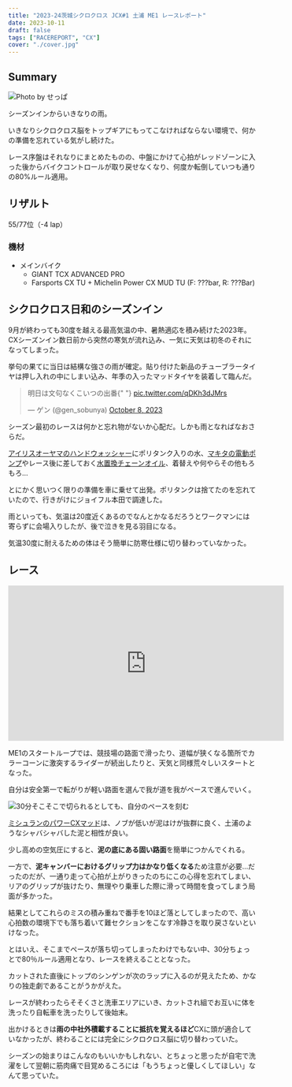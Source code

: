 ```yaml
---
title: "2023-24茨城シクロクロス JCX#1 土浦 ME1 レースレポート"
date: 2023-10-11
draft: false
tags: ["RACEREPORT", "CX"]
cover: "./cover.jpg"
---
```


## Summary

![Photo by せっぱ](./cover.jpg)

シーズンインからいきなりの雨。

いきなりシクロクロス脳をトップギアにもってこなければならない環境で、何かの準備を忘れている気がし続けた。

レース序盤はそれなりにまとめたものの、中盤にかけて心拍がレッドゾーンに入った後からバイクコントロールが取り戻せなくなり、何度か転倒していつも通りの80%ルール適用。

## リザルト

55/77位（-4 lap）

### 機材

- メインバイク
  - GIANT TCX ADVANCED PRO
  - Farsports CX TU + Michelin Power CX MUD TU (F: ???bar, R: ???Bar)

## シクロクロス日和のシーズンイン

9月が終わっても30度を越える最高気温の中、暑熱適応を積み続けた2023年。CXシーズンイン数日前から突然の寒気が流れ込み、一気に天気は初冬のそれになってしまった。

挙句の果てに当日は結構な強さの雨が確定。貼り付けた新品のチューブラータイヤは押し入れの中にしまい込み、年季の入ったマッドタイヤを装着して臨んだ。

<blockquote class="twitter-tweet">
  <p lang="ja" dir="ltr">
    明日は文句なくこいつの出番{" "}
    <a href="https://t.co/qDKh3dJMrs">pic.twitter.com/qDKh3dJMrs</a>
  </p>
  &mdash; ゲン (@gen_sobunya) <a href="https://twitter.com/gen_sobunya/status/1710943399850000646?ref_src=twsrc%5Etfw">October 8, 2023</a>
</blockquote>

シーズン最初のレースは何かと忘れ物がないか心配だ。しかも雨となればなおさらだ。

[アイリスオーヤマのハンドウォッシャー](https://amzn.to/3ZLBBBX)にポリタンク入りの水、[マキタの電動ポンプ](https://amzn.to/3LQO55t)やレース後に差しておく[水置換チェーンオイル](https://amzn.to/48XWG0a)、着替えや何やらその他もろもろ…

<Amzn asin="B08481Z7H1" />

とにかく思いつく限りの準備を車に乗せて出発。ポリタンクは捨てたのを忘れていたので、行きがけにジョイフル本田で調達した。

雨といっても、気温は20度近くあるのでなんとかなるだろうとワークマンには寄らずに会場入りしたが、後で泣きを見る羽目になる。

気温30度に耐えるための体はそう簡単に防寒仕様に切り替わっていなかった。

## レース

<iframe width="560" height="315" src="https://www.youtube.com/embed/UacFa2PGucM?si=V3IgkLNJkub79rqq" title="YouTube video player" frameborder="0" allow="accelerometer; autoplay; clipboard-write; encrypted-media; gyroscope; picture-in-picture; web-share" allowfullscreen></iframe>

ME1のスタートループでは、競技場の路面で滑ったり、道幅が狭くなる箇所でカラーコーンに激突するライダーが続出したりと、天気と同様荒々しいスタートとなった。

自分は安全第一で転がりが軽い路面を選んで我が道を我がペースで進んでいく。

![30分そこそこで切られるとしても、自分のペースを刻む](./PXL_20231009_054455201.jpg)

[ミシュランのパワーCXマッド](https://amzn.to/48JQNDA)は、ノブが低いが泥はけが抜群に良く、土浦のようなシャバシャバした泥と相性が良い。

<Amzn asin="B07NQ17KLW" />

少し高めの空気圧にすると、**泥の底にある固い路面**を簡単につかんでくれる。

一方で、**泥キャンバーにおけるグリップ力はかなり低くなる**ため注意が必要…だったのだが、一通り走って心拍が上がりきったのちにこの心得を忘れてしまい、リアのグリップが抜けたり、無理やり乗車した際に滑って時間を食ってしまう局面が多かった。

結果としてこれらのミスの積み重ねで番手を10ほど落としてしまったので、高い心拍数の環境下でも落ち着いて難セクションをこなす冷静さを取り戻さないといけなった。

とはいえ、そこまでペースが落ち切ってしまったわけでもない中、30分ちょっとで80％ルール適用となり、レースを終えることとなった。

カットされた直後にトップのシンゲンが次のラップに入るのが見えたため、かなりの独走劇であることがうかがえた。

レースが終わったらそそくさと洗車エリアにいき、カットされ組でお互いに体を洗ったり自転車を洗ったりして後始末。

出かけるときは**雨の中社外積載することに抵抗を覚えるほど**CXに頭が適合していなかったが、終わることには完全にシクロクロス脳に切り替わっていた。

シーズンの始まりはこんなのもいいかもしれない、とちょっと思ったが自宅で洗濯をして翌朝に筋肉痛で目覚めるころには「もうちょっと優しくしてほしい」なんて思っていた。
